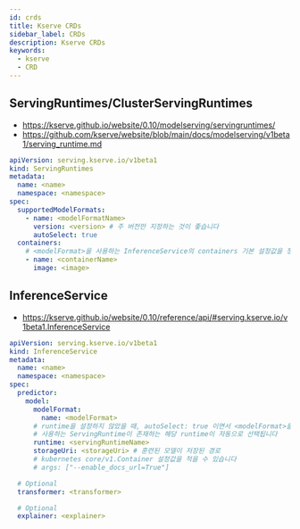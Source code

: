 ```yaml
---
id: crds
title: Kserve CRDs
sidebar_label: CRDs
description: Kserve CRDs
keywords:
  - kserve
  - CRD
---
```


## ServingRuntimes/ClusterServingRuntimes

- https://kserve.github.io/website/0.10/modelserving/servingruntimes/
- https://github.com/kserve/website/blob/main/docs/modelserving/v1beta1/serving_runtime.md

```yaml
apiVersion: serving.kserve.io/v1beta1
kind: ServingRuntimes
metadata:
  name: <name>
  namespace: <namespace>
spec:
  supportedModelFormats:
    - name: <modelFormatName>
      version: <version> # 주 버전만 지정하는 것이 좋습니다
      autoSelect: true
  containers:
    # <modelFormat>을 사용하는 InferenceService의 containers 기본 설정값을 정의합니다.
    - name: <containerName>
      image: <image>
```

## InferenceService

- https://kserve.github.io/website/0.10/reference/api/#serving.kserve.io/v1beta1.InferenceService

```yaml
apiVersion: serving.kserve.io/v1beta1
kind: InferenceService
metadata:
  name: <name>
  namespace: <namespace>
spec:
  predictor:
    model:
      modelFormat:
        name: <modelFormat>
      # runtime을 설정하지 않았을 때, autoSelect: true 이면서 <modelFormat>을
      # 사용하는 ServingRuntime이 존재하는 해당 runtime이 자동으로 선택됩니다
      runtime: <servingRuntimeName>
      storageUri: <storageUri> # 훈련된 모델이 저장된 경로
      # kubernetes core/v1.Container 설정값을 적을 수 있습니다
      # args: ["--enable_docs_url=True"]

  # Optional
  transformer: <transformer>

  # Optional
  explainer: <explainer>
```
